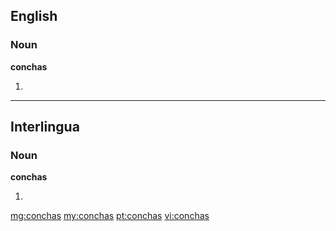 ==English==

===Noun===
'''conchas'''

# {{plural of|[[concha]]}}

----

==Interlingua==

===Noun===
'''conchas'''

# {{plural of|[[concha]]|lang=it}}

[[mg:conchas]]
[[my:conchas]]
[[pt:conchas]]
[[vi:conchas]]